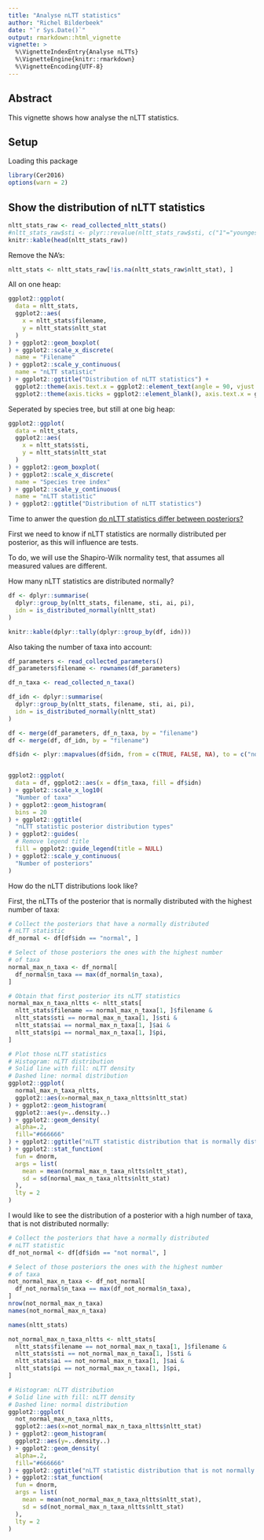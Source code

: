```yaml
---
title: "Analyse nLTT statistics"
author: "Richel Bilderbeek"
date: "`r Sys.Date()`"
output: rmarkdown::html_vignette
vignette: >
  %\VignetteIndexEntry{Analyse nLTTs}
  %\VignetteEngine{knitr::rmarkdown}
  %\VignetteEncoding{UTF-8}
---
```


## Abstract

This vignette shows how analyse the nLTT statistics.

## Setup

Loading this package

```r
library(Cer2016)
options(warn = 2)
```

## Show the distribution of nLTT statistics

```r
nltt_stats_raw <- read_collected_nltt_stats()
#nltt_stats_raw$sti <- plyr::revalue(nltt_stats_raw$sti, c("1"="youngest", "2"="oldest"))
knitr::kable(head(nltt_stats_raw))
```

Remove the NA's:

```r
nltt_stats <- nltt_stats_raw[!is.na(nltt_stats_raw$nltt_stat), ]
```

All on one heap:

```r
ggplot2::ggplot(
  data = nltt_stats,
  ggplot2::aes(
    x = nltt_stats$filename,
    y = nltt_stats$nltt_stat
  )
) + ggplot2::geom_boxplot(
) + ggplot2::scale_x_discrete(
  name = "Filename"
) + ggplot2::scale_y_continuous(
  name = "nLTT statistic"
) + ggplot2::ggtitle("Distribution of nLTT statistics") + 
  ggplot2::theme(axis.text.x = ggplot2::element_text(angle = 90, vjust = 0.5)) + ggplot2::theme(legend.position="none") + 
  ggplot2::theme(axis.ticks = ggplot2::element_blank(), axis.text.x = ggplot2::element_blank())

```

Seperated by species tree, but still at one big heap:

```r
ggplot2::ggplot(
  data = nltt_stats,
  ggplot2::aes(
    x = nltt_stats$sti,
    y = nltt_stats$nltt_stat
  )
) + ggplot2::geom_boxplot(
) + ggplot2::scale_x_discrete(
  name = "Species tree index"
) + ggplot2::scale_y_continuous(
  name = "nLTT statistic"
) + ggplot2::ggtitle("Distribution of nLTT statistics")

```

Time to anwer the question [do nLTT statistics differ between posteriors?](https://github.com/richelbilderbeek/Cer2016/issues/103)

First we need to know if nLTT statistics are normally 
distributed per posterior, as this will influence are tests.

To do, we will use the Shapiro-Wilk normality test, that
assumes all measured values are different.

How many nLTT statistics are distributed normally?

```r
df <- dplyr::summarise(
  dplyr::group_by(nltt_stats, filename, sti, ai, pi),
  idn = is_distributed_normally(nltt_stat)
)

knitr::kable(dplyr::tally(dplyr::group_by(df, idn)))
```

Also taking the number of taxa into account:

```r
df_parameters <- read_collected_parameters()
df_parameters$filename <- rownames(df_parameters)

df_n_taxa <- read_collected_n_taxa()

df_idn <- dplyr::summarise(
  dplyr::group_by(nltt_stats, filename, sti, ai, pi),
  idn = is_distributed_normally(nltt_stat)
)

df <- merge(df_parameters, df_n_taxa, by = "filename")
df <- merge(df, df_idn, by = "filename")

df$idn <- plyr::mapvalues(df$idn, from = c(TRUE, FALSE, NA), to = c("normal", "not normal", "singular value"))


ggplot2::ggplot(
  data = df, ggplot2::aes(x = df$n_taxa, fill = df$idn)
) + ggplot2::scale_x_log10(
  "Number of taxa"
) + ggplot2::geom_histogram(
  bins = 20
) + ggplot2::ggtitle(
  "nLTT statistic posterior distribution types"
) + ggplot2::guides(
  # Remove legend title
  fill = ggplot2::guide_legend(title = NULL) 
) + ggplot2::scale_y_continuous(
  "Number of posteriors"
)
```

How do the nLTT distributions look like?

First, the nLTTs of the posterior that is normally
distributed with the highest number of taxa:

```r
# Collect the posteriors that have a normally distributed
# nLTT statistic
df_normal <- df[df$idn == "normal", ]

# Select of those posteriors the ones with the highest number
# of taxa
normal_max_n_taxa <- df_normal[
  df_normal$n_taxa == max(df_normal$n_taxa), 
]

# Obtain that first posterior its nLTT statistics
normal_max_n_taxa_nltts <- nltt_stats[ 
  nltt_stats$filename == normal_max_n_taxa[1, ]$filename & 
  nltt_stats$sti == normal_max_n_taxa[1, ]$sti & 
  nltt_stats$ai == normal_max_n_taxa[1, ]$ai & 
  nltt_stats$pi == normal_max_n_taxa[1, ]$pi, 
]

# Plot those nLTT statistics
# Histogram: nLTT distribution
# Solid line with fill: nLTT density
# Dashed line: normal distribution
ggplot2::ggplot(
  normal_max_n_taxa_nltts, 
  ggplot2::aes(x=normal_max_n_taxa_nltts$nltt_stat)
) + ggplot2::geom_histogram(
  ggplot2::aes(y=..density..)
) + ggplot2::geom_density(
  alpha=.2, 
  fill="#666666"
) + ggplot2::ggtitle("nLTT statistic distribution that is normally distributed"
) + ggplot2::stat_function(
  fun = dnorm, 
  args = list(
    mean = mean(normal_max_n_taxa_nltts$nltt_stat), 
    sd = sd(normal_max_n_taxa_nltts$nltt_stat)
  ), 
  lty = 2
)
```

I would like to see the distribution of a posterior with
a high number of taxa, that is not distributed normally:

```r
# Collect the posteriors that have a normally distributed
# nLTT statistic
df_not_normal <- df[df$idn == "not normal", ]

# Select of those posteriors the ones with the highest number
# of taxa
not_normal_max_n_taxa <- df_not_normal[
  df_not_normal$n_taxa == max(df_not_normal$n_taxa), 
]
nrow(not_normal_max_n_taxa)
names(not_normal_max_n_taxa)

names(nltt_stats)

not_normal_max_n_taxa_nltts <- nltt_stats[ 
  nltt_stats$filename == not_normal_max_n_taxa[1, ]$filename & 
  nltt_stats$sti == not_normal_max_n_taxa[1, ]$sti & 
  nltt_stats$ai == not_normal_max_n_taxa[1, ]$ai & 
  nltt_stats$pi == not_normal_max_n_taxa[1, ]$pi, 
]

# Histogram: nLTT distribution
# Solid line with fill: nLTT density
# Dashed line: normal distribution
ggplot2::ggplot(
  not_normal_max_n_taxa_nltts, 
  ggplot2::aes(x=not_normal_max_n_taxa_nltts$nltt_stat)
) + ggplot2::geom_histogram(
  ggplot2::aes(y=..density..)
) + ggplot2::geom_density(
  alpha=.2, 
  fill="#666666"
) + ggplot2::ggtitle("nLTT statistic distribution that is not normally distributed"
) + ggplot2::stat_function(
  fun = dnorm, 
  args = list(
    mean = mean(not_normal_max_n_taxa_nltts$nltt_stat), 
    sd = sd(not_normal_max_n_taxa_nltts$nltt_stat)
  ), 
  lty = 2
)
```


